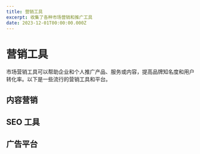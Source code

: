 ```yaml
---
title: 营销工具
excerpt: 收集了各种市场营销和推广工具
date: 2023-12-01T00:00:00.000Z
---
```


# 营销工具

市场营销工具可以帮助企业和个人推广产品、服务或内容，提高品牌知名度和用户转化率。以下是一些流行的营销工具和平台。

## 内容营销

<ResourceGrid>
  <ResourceCard 
    title="Buffer" 
    description="社交媒体管理平台" 
    url="https://buffer.com" 
    icon="📱"
    featured
  />
  <ResourceCard 
    title="Canva" 
    description="在线设计和发布平台" 
    url="https://www.canva.com" 
    icon="🎨"
    featured
  />
  <ResourceCard 
    title="Mailchimp" 
    description="电子邮件营销平台" 
    url="https://mailchimp.com" 
    icon="📧"
  />
</ResourceGrid>

## SEO 工具

<ResourceGrid>
  <ResourceCard 
    title="Ahrefs" 
    description="SEO 工具和资源" 
    url="https://ahrefs.com" 
    icon="🔍"
  />
  <ResourceCard 
    title="SEMrush" 
    description="在线营销工具和平台" 
    url="https://www.semrush.com" 
    icon="📊"
  />
  <ResourceCard 
    title="Moz" 
    description="SEO 软件和工具" 
    url="https://moz.com" 
    icon="🧭"
  />
</ResourceGrid>

## 广告平台

<ResourceGrid>
  <ResourceCard 
    title="Google Ads" 
    description="Google 的在线广告平台" 
    url="https://ads.google.com" 
    icon="🎯"
  />
  <ResourceCard 
    title="Facebook Ads" 
    description="Facebook 的广告平台" 
    url="https://www.facebook.com/business/ads" 
    icon="👥"
  />
  <ResourceCard 
    title="LinkedIn Ads" 
    description="LinkedIn 的广告平台" 
    url="https://business.linkedin.com/marketing-solutions/ads" 
    icon="💼"
  />
</ResourceGrid>
